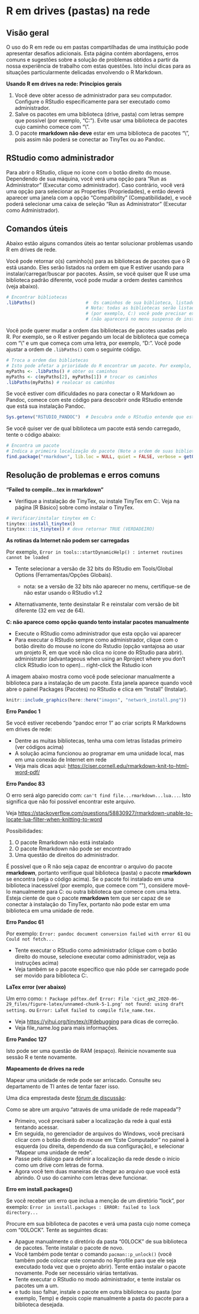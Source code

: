 # R em drives (pastas) na rede

<!-- ======================================================= -->

## Visão geral

O uso do R em rede ou em pastas compartilhadas de uma instituição pode apresentar desafios adicionais. Esta página contém abordagens, erros comuns e sugestões sobre a solução de problemas obtidos a partir da nossa experiência de trabalho com estas questões. Isto inclui dicas para as situações particularmente delicadas envolvendo o R Markdown.  

**Usando R em drives na rede: Princípios gerais**

1) Você deve obter acesso de administrador para seu computador. Configure o RStudio especificamente para ser executado como administrador.  
2) Salve os pacotes em uma biblioteca (drive, pasta) com letras sempre que possível (por exemplo, "C:"). Evite usar uma biblioteca de pacotes cujo caminho comece com "\\".  
3) O pacote **rmarkdown não deve** estar em uma biblioteca de pacotes "\\", pois assim não poderá se conectar ao TinyTex ou ao Pandoc.  

## RStudio como administrador  

Para abrir o RStudio, clique no ícone com o botão direito do mouse. Dependendo de sua máquina, você verá uma opção para "Run as Administrator" (Executar como administrador). Caso contrário, você verá uma opção para selecionar as Properties (Propriedades), e então deverá aparecer uma janela com a opção "Compatibility" (Compatibilidade), e você poderá selecionar uma caixa de seleção "Run as Administrator" (Executar como Administrador).  

## Comandos úteis

Abaixo estão alguns comandos úteis ao tentar solucionar problemas usando R em drives de rede.  

Você pode retornar o(s) caminho(s) para as bibliotecas de pacotes que o R está usando. Eles serão listados na ordem em que R estiver usando para instalar/carregar/buscar por pacotes. Assim, se você quiser que R use uma biblioteca padrão diferente, você pode mudar a ordem destes caminhos (veja abaixo).

```r
# Encontrar bibliotecas
.libPaths()                   #  Os caminhos de sua biblioteca, listados para que o R instale/selecione.. 
                              # Nota: todas as bibliotecas serão listadas, mas para instalar em algumas 
                              # (por exemplo, C:) você pode precisar executar o RStudio como administrador 
                              # (não aparecerá no menu suspenso de install.packages) 
```

Você pode querer mudar a ordem das bibliotecas de pacotes usadas pelo R. Por exemplo, se o R estiver pegando um local de biblioteca que começa com "\\" e um que começa com uma letra, por exemplo, "D:". Você pode ajustar a ordem de `.libPaths()` com o seguinte código.

```r
# Troca a ordem das bibliotecas
# Isto pode afetar a prioridade do R encontrar um pacote. Por exemplo, você pode querer que sua biblioteca C: seja listada primeiro
myPaths <- .libPaths() # obter os caminhos
myPaths <- c(myPaths[2], myPaths[1]) # trocar os caminhos
.libPaths(myPaths) # realocar os caminhos
```

Se você estiver com dificuldades no para conectar o R Markdown ao Pandoc, comece com este código para descobrir onde RStudio entende que está sua instalação Pandoc. 

```r

Sys.getenv("RSTUDIO_PANDOC")  # Descubra onde o RStudio entende que está sua instalação Pandoc
```

Se você quiser ver de qual biblioteca um pacote está sendo carregado, tente o código abaixo: 

```r
# Encontra um pacote
# Indica a primeira localização do pacote (Note a ordem de suas bibliotecas)
find.package("rmarkdown", lib.loc = NULL, quiet = FALSE, verbose = getOption("verbose")) 
```

<!-- ======================================================= -->

## Resolução de problemas e erros comuns

**"Failed to compile...tex in rmarkdown"**

-   Verifique a instalação de TinyTex, ou instale TinyTex em C:. Veja na página [R Básico] sobre como instalar o TinyTex. 

```r
# Verificar/instalar tinytex em C:
tinytex::install_tinytex()
tinytex:::is_tinytex() # deve retornar TRUE (VERDADEIRO)
```

**As rotinas da Internet não podem ser carregadas**

Por exemplo, `Error in tools::startDynamicHelp() : internet routines cannot be loaded`

-   Tente selecionar a versão de 32 bits do RStudio em Tools/Global Options (Ferramentas/Opções Globais).

    -   nota: se a versão de 32 bits não aparecer no menu, certifique-se de não estar usando o RStudio v1.2

-   Alternativamente, tente desinstalar R e reinstalar com versão de bit diferente (32 em vez de 64).

**C: não aparece como opção quando tento instalar pacotes manualmente**

- Execute o RStudio como administrador que esta opção vai aparecer  
- Para executar o RStudio sempre como administrador, clique com o botão direito do mouse no ícone do Rstudio (opção vantajosa ao usar um projeto R, em que você não clica no ícone do RStudio para abrir).  administrator (advantageous when using an Rproject where you don't click RStudio icon to open)... right-click the Rstudio icon

A imagem abaixo mostra como você pode selecionar manualmente a biblioteca para a instalação de um pacote. Esta janela aparece quando você abre o painel Packages (Pacotes) no RStudio e clica em "Install" (Instalar).  

```r
knitr::include_graphics(here::here("images", "network_install.png"))
```

**Erro Pandoc 1**

Se você estiver recebendo "pandoc error 1" ao criar scripts R Markdowns em drives de rede:

-   Dentre as muitas bibliotecas, tenha uma com letras listadas primeiro (ver códigos acima)\
-   A solução acima funcionou ao programar em uma unidade local, mas em uma conexão de Internet em rede\
-   Veja mais dicas aqui: <https://ciser.cornell.edu/rmarkdown-knit-to-html-word-pdf/>

**Erro Pandoc 83**

O erro será algo parecido com:  `can't find file...rmarkdown...lua...`. Isto significa que não foi possível encontrar este arquivo.

Veja <https://stackoverflow.com/questions/58830927/rmarkdown-unable-to-locate-lua-filter-when-knitting-to-word>

Possibilidades:

1)  O pacote Rmarkdown não está instalado\
2)  O pacote Rmarkdown não pode ser encontrado\
3)  Uma questão de direitos do administrador.

É possível que o R não seja capaz de encontrar o arquivo do pacote **rmarkdown**, portanto verifique qual biblioteca (pasta) o pacote **rmarkdown** se encontra (veja o código acima). Se o pacote foi instalado em uma biblioteca inacessível (por exemplo, que comece com "\"), considere movê-lo manualmente para C: ou outra biblioteca que comece com uma letra. Esteja ciente de que o pacote **rmarkdown** tem que ser capaz de se conectar à instalação do TinyTex, portanto não pode estar em uma biblioteca em uma unidade de rede.

**Erro Pandoc 61**

Por exemplo: `Error: pandoc document conversion failed with error 61` ou `Could not fetch...`

-   Tente executar o RStudio como administrador (clique com o botão direito do mouse, selecione executar como administrador, veja as instruções acima)\
-   Veja também se o pacote específico que não pôde ser carregado pode ser movido para biblioteca C:.

**LaTex error (ver abaixo)**

Um erro como: `! Package pdftex.def Error: File 'cict_qm2_2020-06-29_files/figure-latex/unnamed-chunk-5-1.png' not found: using draft setting.` ou `Error: LaTeX failed to compile file_name.tex.`

-   Veja <https://yihui.org/tinytex/r/#debugging> para dicas de correção.\
-   Veja file_name.log para mais informações.

**Erro Pandoc 127**

Isto pode ser uma questão de RAM (espaço). Reinicie novamente sua sessão R e tente novamente.

**Mapeamento de drives na rede**

Mapear uma unidade de rede pode ser arriscado. Consulte seu departamento de TI antes de tentar fazer isso.

Uma dica emprestada deste [fórum de discussão](https://stackoverflow.com/questions/48161177/r-markdown-openbinaryfile-does-not-exist-no-such-file-or-directory/55616529?noredirect=1#comment97966859_55616529):

Como se abre um arquivo "através de uma unidade de rede mapeada"?

-   Primeiro, você precisará saber a localização da rede à qual está tentando acessar.\
-   Em seguida, no gerenciador de arquivos do Windows, você precisará clicar com o botão direito do mouse em "Este Computador" no painel à esquerda (ou direita, dependendo da sua configuração), e selecionar "Mapear uma unidade de rede".\
-   Passe pelo diálogo para definir a localização da rede desde o início como um drive com letras de forma.\
-   Agora você tem duas maneiras de chegar ao arquivo que você está abrindo. O uso do caminho com letras deve funcionar.

**Erro em install.packages()**

Se você receber um erro que inclua a menção de um diretório "lock", por exemplo: `Error in install.packages : ERROR: failed to lock directory...`

Procure em sua biblioteca de pacotes e verá uma pasta cujo nome começa com "00LOCK". Tente as seguintes dicas:

-   Apague manualmente o diretório da pasta "00LOCK" de sua biblioteca de pacotes. Tente instalar o pacote de novo.\
-   Você também pode tentar o comando `pacman::p_unlock()` (você também pode colocar este comando no Rprofile para que ele seja executado toda vez que o projeto abrir). Tente então instalar o pacote novamente. Pode ser necessário várias tentativas.\
-   Tente executar o RStudio no modo administrador, e tente instalar os pacotes um a um.\
-   e tudo isso falhar, instale o pacote em outra biblioteca ou pasta (por exemplo, Temp) e depois copie manualmente a pasta do pacote para a biblioteca desejada.
